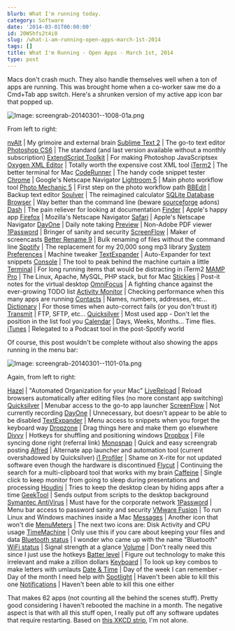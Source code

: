 ```yaml
---
blurb: What I'm running today.
category: Software
date: '2014-03-01T00:00:00'
id: 20WShfs2t4i0
slug: /what-i-am-running-open-apps-march-1st-2014
tags: []
title: What I'm Running - Open Apps - March 1st, 2014
type: post
---
```


Macs don't crash much. They also handle themselves well when a ton of apps are running. This was brought home when a co-worker saw me do a Cmd+Tab app switch. Here's a shrunken version of my active app icon bar that popped up.

![Image: screengrab-20140301--1008-01a.png](/screengrab-20140301--1008-01a.png)

From left to right:

[nvAlt](http://brettterpstra.com/projects/nvalt/) | My grimoire and external brain
[Sublime Text 2](http://www.sublimetext.com/2) | The go-to text editor
[Photoshop CS6](http://www.adobe.com/products/photoshop.html) | The standard (and last version available without a monthly subscription)
[ExtendScript Toolkit](http://www.adobe.com/devnet/scripting.html) | For making Photoshop JavaScriptsex
[Oxygen XML Editor](http://www.oxygenxml.com/index.html) | Totally worth the expensive cost XML tool
[iTerm2](http://www.iterm2.com/) | The better terminal for Mac
[CodeRunner](http://krillapps.com/coderunner/) | The handy code snippet tester
[Chrome](https://www.google.com/intl/en/chrome/browser/) | Google's Netscape Navigator
[Lightroom 5](http://www.adobe.com/products/photoshop-lightroom.html) | Main photo workflow tool
[Photo Mechanic 5](http://www.camerabits.com/) | First step on the photo workflow path
[BBEdit](http://www.barebones.com/products/bbedit/) | Backup text editor
[Soulver](http://www.acqualia.com/soulver/) | The reimagined calculator 
[SQLite Database Browser](http://sourceforge.net/projects/sqlitebrowser/) | Way better than the command line (beware [sourceforge](http://www.gluster.org/2013/08/how-far-the-once-mighty-sourceforge-has-fallen/) adons)
[Dash](http://kapeli.com/dash) | The pain reliever for looking at documentation
[Finder](http://en.wikipedia.org/wiki/Finder_(software)) | Apple's happy app
[Firefox](http://www.mozilla.org/en-US/firefox/new/) | Mozilla's Netscape Navigator
[Safari](https://www.apple.com/safari/) | Apple's Netscape Navigator
[DayOne](http://dayoneapp.com/) | Daily note taking
[Preview](http://en.wikipedia.org/wiki/Preview_(Mac_OS)) | Non-Adobe PDF viewer
[1Password](https://agilebits.com/onepassword) | Bringer of sanity and security
[ScreenFlow](http://www.telestream.net/Screenflow/) | Maker of screencasts
[Better Rename 9](http://www.publicspace.net/ABetterFinderRename/) | Bulk renaming of files without the command line
[Spotify](https://www.spotify.com/us/) | The replacement for my 20,000 song mp3 library
[System Preferences](http://en.wikipedia.org/wiki/System_Preferences) | Machine tweaker
[TextExpander](https://smilesoftware.com/TextExpander/index.html) | Auto-Expander for text snippets
[Console](http://en.wikipedia.org/wiki/Console_(OS_X)) | The tool to peak behind the machine curtain a little
[Terminal](http://en.wikipedia.org/wiki/Terminal_(OS_X)) | For long running items that would be distracting in iTerm2
[MAMP Pro](http://www.mamp.info/en/mamp-pro/index.html) | The Linux, Apache, MySQL, PHP stack, but for Mac
[Stickies](http://en.wikipedia.org/wiki/Stickies_(software)) | Post-it notes for the virtual desktop
[OmniFocus](http://www.omnigroup.com/omnifocus) | A fighting chance against the ever-growing TODO list
[Activity Monitor](http://en.wikipedia.org/wiki/Activity_Monitor) | Checking performance when this many apps are running
[Contacts](https://www.apple.com/osx/apps/#contacts) | Names, numbers, addresses, etc...
[Dictionary](http://en.wikipedia.org/wiki/Dictionary_(software)) | For those times when auto-correct fails (or you don't trust it)
[Transmit](https://panic.com/transmit/) | FTP, SFTP, etc... 
[Quicksilver](http://qsapp.com/) | Most used app - Don't let the position in the list fool you
[Calendar](https://www.apple.com/osx/apps/#calendar)  | Days, Weeks, Months... Time flies. 
[iTunes](https://www.apple.com/itunes/) | Relegated to a Podcast tool in the post-Spotify world

Of course, this post wouldn't be complete without also showing the apps running in the menu bar:

![Image: screengrab-20140301--1101-01a.png](/screengrab-20140301--1101-01a.png)

Again, from left to right:

[Hazel](http://www.noodlesoft.com/hazel) | "Automated Organization for your Mac"
[LiveReload](http://livereload.com/) | Reload browsers automatically after editing files (no more constant app switching)
[Quicksilver](http://qsapp.com/) | Menubar access to the go-to app launcher
[ScreenFlow](http://www.telestream.net/Screenflow/) | Not currently recording
[DayOne](http://dayoneapp.com/) | Unnecessary, but doesn't appear to be able to be disabled
[TextExpander](https://smilesoftware.com/TextExpander/index.html) | Menu access to snippets when you forget the keyboard way
[Dropzone](http://aptonic.com/dropzone/) | Drag things here and make them go elsewhere
[Divvy](https://mizage.com/divvy/) | Hotkeys for shuffling and positioning windows
[Dropbox](https://db.tt/ahEXfMgU) | File syncing done right (referral link)
[Monosnap](https://www.monosnap.com/) | Quick and easy screengrab posting
[Alfred](http://www.alfredapp.com) | Alternate app launcher and automation tool (current overshadowed by Quicksilver)
[i1 Profiler](http://www.xrite.com/i1display-2) | Shame on X-rite for not updated software even though the hardware is discontinued
[Flycut](https://github.com/TermiT/Flycut) | Continuing the search for a multi-clipboard tool that works with my brain
[Caffeine](http://lightheadsw.com/caffeine/) | Single click to keep monitor from going to sleep during presentations and processing
[Houdini](https://itunes.apple.com/us/app/houdini/id492081694?mt=12) | Tries to keep the desktop clean by hiding apps after a time
[GeekTool](http://projects.tynsoe.org/en/geektool/) | Sends output from scripts to the desktop background
[Symantec AntiVirus](http://en.wikipedia.org/wiki/Symantec) | Must have for the corporate network
[1Password](https://agilebits.com/onepassword) | Menu bar access to password sanity and security
[VMware Fusion](http://www.vmware.com/products/fusion) | To run Linux and Windows machines inside a Mac
[Messages](https://www.apple.com/osx/apps/#messages) | Another icon that won't die
[MenuMeters](http://www.ragingmenace.com/software/menumeters/) | The next two icons are: Disk Activity and CPU usage
[TimeMachine](https://www.apple.com/osx/apps/#timemachine) | Only use this if you care about keeping your files and data
[Bluetooth status](https://www.apple.com/support/bluetooth/) | I wonder who came up with the name "Bluetooth"
[WiFi status](http://en.wikipedia.org/wiki/Wi-Fi) | Signal strength at a glance
[Volume](http://en.wikipedia.org/wiki/Sound_pressure) | Don't really need this since I just use the hotkeys
[Batter level](http://en.wikipedia.org/wiki/Energy) | Figure out technology to make this irrelevant and make a zillion dollars
[Keyboard](http://www.asciitable.com/) | To look up key combos to make letters with umlauts
[Date & Time](http://en.wikipedia.org/wiki/ISO_8601) | Day of the week I can remember - Day of the month I need help with
[Spotlight](http://en.wikipedia.org/wiki/Spotlight_(software)) | Haven't been able to kill this one
[Notifications](http://en.wikipedia.org/wiki/Notification_Center) | Haven't been able to kill this one either

That makes 62 apps (not counting all the behind the scenes stuff). Pretty good considering I haven't rebooted the machine in a month. The negative aspect is that with all this stuff open, I really put off any software updates that require restarting. Based on [this XKCD strip](http://xkcd.com/1328/), I'm not alone.